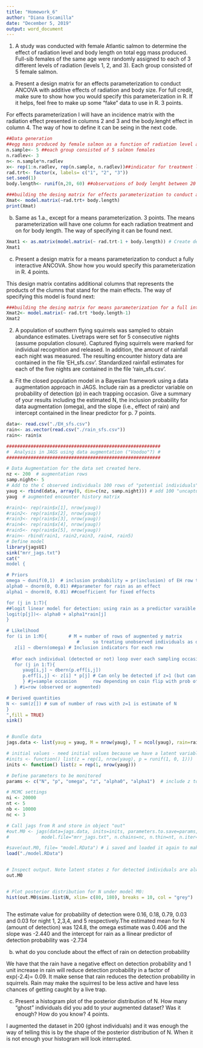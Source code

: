 ---
title: "Homework_6"
author: "Diana Escamilla"
date: "December 5, 2019"
output: word_document
---
1. A study was conducted with female Atlantic salmon to determine the effect of radiation
level and body length on total egg mass produced. Full-sib females of the same age were
randomly assigned to each of 3 different levels of radiation (levels 1, 2, and 3). Each group
consisted of 5 female salmon.

a. Present a design matrix for an effects parameterization to conduct ANCOVA with
additive effects of radiation and body size. For full credit, make sure to show how
you would specify this parameterization in R. If it helps, feel free to make up
some "fake" data to use in R. 3 points.

For effects parameterization I will have an incidence matrix with the radiation effect presented in columns 2 and 3 and the body.lenght effect in column 4. The way of how to define it can be seing in the next code. 

```{r}
##Data generation
##egg mass produced by female salmon as a function of radiation level and body length
n.sample<- 5 ##each group consisted of 5 salmon females
n.radlev<- 3
n<- n.sample*n.radlev
x<- rep(1:n.radlev, rep(n.sample, n.radlev))##indicator for treatment level population
rad.trt<- factor(x, labels= c("1", "2", "3"))
set.seed(1)
body.length<- runif(n,20, 60) ##observations of body lenght between 20 to 60

###building the desing matrix for effects parameterization to conduct ancova 
Xmat<- model.matrix(~rad.trt+ body.length)
print(Xmat) 


```

b. Same as 1.a., except for a means parameterization. 3 points.
The means parameterization will have one column for each radiation treatment and on for body length. The way of specifying it can be found next.

```{r}

Xmat1 <- as.matrix(model.matrix(~ rad.trt-1 + body.length)) # Create design matrix
Xmat1	

```

c. Present a design matrix for a means parameterization to conduct a fully interactive
ANCOVA. Show how you would specify this parameterization in R. 4 points.
 
 This design matrix contatins additional columns that represents the products of the clumns that stand for the main effects. The way of specifying this model is found next:

```{r}
###building the desing matrix for means parameterization for a full interactive model 
Xmat2<- model.matrix(~ rad.trt *body.length-1)
Xmat2
```
2. A population of southern flying squirrels was sampled to obtain abundance estimates.
Livetraps were set for 5 consecutive nights (assume population closure). Captured flying
squirrels were marked for individual recognition and released. In addition, the amount of
rainfall each night was measured. The resulting encounter history data are contained in
the file 'EH_sfs.csv'. Standardized rainfall estimates for each of the five nights are
contained in the file 'rain_sfs.csv'.

a. Fit the closed population model in a Bayesian framework using a data augmentation
approach in JAGS. Include rain as a predictor variable on probability of detection (p)
in each trapping occasion. Give a summary of your results including the estimated N,
the inclusion probability for data augmentation (omega), and the slope (i.e., effect of
rain) and intercept contained in the linear predictor for p. 7 points.

```{r}
data<- read.csv("./EH_sfs.csv")
rain<- as.vector(read.csv("./rain_sfs.csv"))
rain<- rain$x

#########################################################
#  Analysis in JAGS using data augmentation ("Voodoo"?) #
#########################################################

# Data Augmentation for the data set created here.
nz <- 200  # augmentation rows
samp.night<- 5
# Add to the C observed individuals 100 rows of "potential individuals"
yaug <- rbind(data, array(0, dim=c(nz, samp.night))) # add 100 "uncaptured" individuals
yaug  # augmented encounter history matrix

#rain1<- rep(rain$x[1], nrow(yaug))
#rain2<- rep(rain$x[2], nrow(yaug))
#rain3<- rep(rain$x[3], nrow(yaug))
#rain4<- rep(rain$x[4], nrow(yaug))
#rain5<- rep(rain$x[5], nrow(yaug))
#rain<- rbind(rain1, rain2,rain3, rain4, rain5)
# Define model
library(jagsUI)
sink("mrr_jags.txt")
cat("
model {

# Priors
omega ~ dunif(0,1)  # inclusion probability = pr(inclusion) of EH row to N
alpha0 ~ dnorm(0, 0.01) ##parameter for rain as an effect  
alpha1 ~ dnorm(0, 0.01) ##coefficient for fixed effects

for (j in 1:T){
##logit linear model for detection: using rain as a predictor varaible
logit(p[j])<- alpha0 + alpha1*rain[j]  
}

# Likelihood
for (i in 1:M){        # M = number of rows of augmented y matrix
                          #     so treating unobserved individuals as data too
   z[i] ~ dbern(omega) # Inclusion indicators for each row
   
  #For each individual (detected or not) loop over each sampling occasion
   for (j in 1:T){
      yaug[i,j] ~ dbern(p.eff[i,j])
      p.eff[i,j] <- z[i] * p[j] # Can only be detected if z=1 (but can be 1 for augmented
      } #j=sample occasion      row depending on coin flip with prob of omega
   } #i=row (observed or augmented)

# Derived quantities
N <- sum(z[]) # sum of number of rows with z=1 is estimate of N
}
",fill = TRUE)
sink()


# Bundle data
jags.data <- list(yaug = yaug, M = nrow(yaug), T = ncol(yaug), rain=rain)

# initial values - need initial values because we have a latent variable z
#inits <- function() list(z = rep(1, nrow(yaug), p = runif(1, 0, 1)))
inits <- function() list(z = rep(1, nrow(yaug)))

# Define parameters to be monitored
params <- c("N", "p", "omega", "z", "alpha0", "alpha1")  # include z to get a sense of this latent variable

# MCMC settings
ni <- 20000
nt <- 5
nb <- 10000
nc <- 3

# Call jags from R and store in object "out"
#out.M0 <- jags(data=jags.data, inits=inits, parameters.to.save=params, 
#            model.file="mrr_jags.txt", n.chains=nc, n.thin=nt, n.iter=ni, n.burnin=nb)

#save(out.M0, file= "model.RData") # i saved and loaded it again to make easier kniting the document in Rmarkdown
load("./model.RData")


# Inspect output. Note latent states z for detected individuals are always 1
out.M0


# Plot posterior distribution for N under model M0:
hist(out.M0$sims.list$N, xlim= c(80, 180), breaks = 10, col = "grey")



```
The estimate value for probability of detection were 0.16, 0.18, 0.79, 0.03 and 0.03 for night 1, 2,3,4, and 5 respectively.The estimated mean for N (amount of detection) was 124.8, the omega estimate was 0.406 and the slope was -2.440 and the intercept for rain as a llinear predictor of detection probability  was -2.734 


b) what do you conclude about the effect of rain on detection probability 

We have that the rain have a negative effect on detection probability and 1 unit increase in rain will reduce detection probability in a factor of exp(-2.4)=  0.09. It make sense that rain reduces the detection probability in squirrels. Rain may make the squirresl to be less active and have less chances of getting caught by a live trap. 


c. Present a histogram plot of the posterior distribution of N. How many "ghost"
individuals did you add to your augmented dataset? Was it enough? How do you
know? 4 points.

I augmented the dataset in 200 (ghost individuals) and it was enough the way of telling this is by the shape of the posterior distribution of  N. When it is not enough your histogram will look interrupted. 









